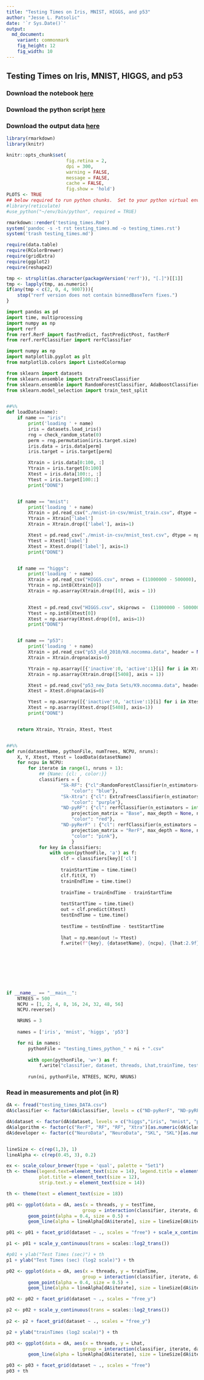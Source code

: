 ```yaml
---
title: "Testing Times on Iris, MNIST, HIGGS, and p53"
author: "Jesse L. Patsolic"
date: '`r Sys.Date()`'
output:
  md_document:
    variant: commonmark
    fig_height: 12
    fig_width: 10
---
```


## Testing Times on Iris, MNIST, HIGGS, and p53

### Download the notebook [here](https://raw.githubusercontent.com/neurodata/RerF/staging/docs/demos/comparison/testing_times.Rmd)
### Download the python script [here](https://raw.githubusercontent.com/neurodata/RerF/staging/docs/demos/comparison/testing_times.py)
### Download the output data [here](https://raw.githubusercontent.com/neurodata/RerF/staging/docs/demos/comparison/testing_times_DATA.csv)

```r
library(rmarkdown)
library(knitr)

knitr::opts_chunk$set(
					  fig.retina = 2,
					  dpi = 300,
					  warning = FALSE,
					  message = FALSE,
					  cache = FALSE,
					  fig.show = 'hold')
PLOTS <- TRUE
## below required to run python chunks.  Set to your python virtual env.
#library(reticulate)
#use_python("~/env/bin/python", required = TRUE)

rmarkdown::render('testing_times.Rmd')
system('pandoc -s -t rst testing_times.md -o testing_times.rst')
system('trash testing_times.md')
```


```r
require(data.table)
require(RColorBrewer)
require(gridExtra)
require(ggplot2)
require(reshape2)

tmp <- strsplit(as.character(packageVersion('rerf')), "[.]")[[1]]
tmp <- lapply(tmp, as.numeric)
if(any(tmp < c(2, 0, 4, 9007))){
	stop("rerf version does not contain binnedBaseTern fixes.")
}
```

```python
import pandas as pd
import time, multiprocessing
import numpy as np
import rerf
from rerf.RerF import fastPredict, fastPredictPost, fastRerF
from rerf.rerfClassifier import rerfClassifier

import numpy as np
import matplotlib.pyplot as plt
from matplotlib.colors import ListedColormap

from sklearn import datasets
from sklearn.ensemble import ExtraTreesClassifier
from sklearn.ensemble import RandomForestClassifier, AdaBoostClassifier
from sklearn.model_selection import train_test_split


##%%
def loadData(name):
    if name == "iris":
        print('loading ' + name)
        iris = datasets.load_iris()
        rng = check_random_state(0)
        perm = rng.permutation(iris.target.size)
        iris.data = iris.data[perm]
        iris.target = iris.target[perm]

        Xtrain = iris.data[0:100, :]
        Ytrain = iris.target[0:100]
        Xtest = iris.data[100::, :]
        Ytest = iris.target[100::]
        print("DONE")


    if name == "mnist":
        print('loading ' + name)
        Xtrain = pd.read_csv("./mnist-in-csv/mnist_train.csv", dtype = np.int8)
        Ytrain = Xtrain['label']
        Xtrain = Xtrain.drop(['label'], axis=1)

        Xtest = pd.read_csv("./mnist-in-csv/mnist_test.csv", dtype = np.int8)
        Ytest = Xtest['label']
        Xtest = Xtest.drop(['label'], axis=1)
        print("DONE")


    if name == "higgs":
        print('loading ' + name)
        Xtrain = pd.read_csv("HIGGS.csv", nrows = (11000000 - 500000), header = None)
        Ytrain = np.int8(Xtrain[0])
        Xtrain = np.asarray(Xtrain.drop([0], axis = 1))
        

        Xtest = pd.read_csv("HIGGS.csv", skiprows =  (11000000 - 500000), header = None)
        Ytest = np.int8(Xtest[0])
        Xtest = np.asarray(Xtest.drop([0], axis=1))
        print("DONE")


    if name == "p53":
        print('loading ' + name)
        Xtrain = pd.read_csv("p53_old_2010/K8.nocomma.data", header = None, na_values = "?")
        Xtrain = Xtrain.dropna(axis=0)

        Ytrain = np.asarray([{'inactive':0, 'active':1}[i] for i in Xtrain[5408]])
        Xtrain = np.asarray(Xtrain.drop([5408], axis = 1))

        Xtest = pd.read_csv("p53_new_Data Sets/K9.nocomma.data", header = None, na_values = "?")
        Xtest = Xtest.dropna(axis=0)

        Ytest = np.asarray([{'inactive':0, 'active':1}[i] for i in Xtest[5408]])
        Xtest = np.asarray(Xtest.drop([5408], axis=1))
        print("DONE")


    return Xtrain, Ytrain, Xtest, Ytest


##%%
def run(datasetName, pythonFile, numTrees, NCPU, nruns):
    X, Y, Xtest, Ytest = loadData(datasetName)
    for ncpu in NCPU:
        for iterate in range(1, nruns + 1):
            ## {Name: {cl: , color:}}
            classifiers = {
                    "Sk-RF": {"cl":RandomForestClassifier(n_estimators=int(numTrees), max_depth = None, n_jobs = int(ncpu)),
                        "color": "blue"},
                    "Sk-Xtra": {"cl": ExtraTreesClassifier(n_estimators = int(numTrees), max_depth = None, n_jobs = int(ncpu)),
                        "color": "purple"},
                    "ND-pyRF": {"cl": rerfClassifier(n_estimators = int(numTrees), 
                        projection_matrix = "Base", max_depth = None, n_jobs = int(ncpu)), 
                        "color": "red"},
                    "ND-pyRerF" : {"cl": rerfClassifier(n_estimators = int(numTrees), 
                        projection_matrix = "RerF", max_depth = None, n_jobs = int(ncpu)), 
                        "color": "pink"},
                        }
            for key in classifiers:
                with open(pythonFile, 'a') as f:
                    clf = classifiers[key]['cl']
            
                    trainStartTime = time.time()
                    clf.fit(X, Y)
                    trainEndTime = time.time()
                                                                                                               
                    trainTime = trainEndTime - trainStartTime
                                                                                                               
                    testStartTime = time.time()
                    out = clf.predict(Xtest)
                    testEndTime = time.time()
                                                                                                               
                    testTime = testEndTime - testStartTime
                                                                                                               
                    lhat = np.mean(out != Ytest)
                    f.write(f"{key}, {datasetName}, {ncpu}, {lhat:2.9f}, {trainTime:2.9f}, {testTime:2.9f}, {iterate}\n")
            

    
    
    



if __name__ == "__main__":
    NTREES = 500
    NCPU = [1, 2, 4, 8, 16, 24, 32, 48, 56]
    NCPU.reverse()

    NRUNS = 3
    
    names = ['iris', 'mnist', 'higgs', 'p53']

    for ni in names:
        pythonFile = "testing_times_python_" + ni + ".csv"
        
        with open(pythonFile, 'w+') as f:
            f.write("classifier, dataset, threads, Lhat,trainTime, testTime, iterate\n")
        
        run(ni, pythonFile, NTREES, NCPU, NRUNS)

```

### Read in measurements and plot (in R)

```r
dA <- fread("testing_times_DATA.csv")
dA$classifier <- factor(dA$classifier, levels = c("ND-pyRerF", "ND-pyRF", "Sk-Xtra", "Sk-RF"))

dA$dataset <- factor(dA$dataset, levels = c("higgs","iris", "mnist", "p53"))
dA$algorithm <- factor(c("RerF", "RF", "RF", "Xtra")[as.numeric(dA$classifier)])
dA$developer <- factor(c("NeuroData", "NeuroData", "SKL", "SKL")[as.numeric(dA$classifier)])


lineSize <- c(rep(1,3), 1)
lineAlpha <- c(rep(0.45, 3), 0.2)

ex <- scale_colour_brewer(type = 'qual', palette = "Set1") 
th <- theme(legend.text=element_text(size = 14), legend.title = element_text(size = 16),
			plot.title = element_text(size = 12),
			strip.text.y = element_text(size = 14))

th <- theme(text = element_text(size = 18))
```



```r
p01 <- ggplot(data = dA, aes(x = threads, y = testTime, 
							group = interaction(classifier, iterate, dataset), color = algorithm, linetype = developer)) +
		geom_point(alpha = 0.4, size = 0.5) + 
		geom_line(alpha = lineAlpha[dA$iterate], size = lineSize[dA$iterate]) + ex 

p01 <- p01 + facet_grid(dataset ~ ., scales = "free") + scale_x_continuous(trans = scales::log2_trans()) 

p1 <- p01 + scale_y_continuous(trans = scales::log2_trans())

#p01 + ylab("Test Times (sec)") + th
p1 + ylab("Test Times (sec) (log2 scale)") + th
```


```r
p02 <- ggplot(data = dA, aes(x = threads, y = trainTime, 
							group = interaction(classifier, iterate, dataset), color = algorithm, linetype = developer)) +
		geom_point(alpha = 0.4, size = 0.5) + 
		geom_line(alpha = lineAlpha[dA$iterate], size = lineSize[dA$iterate]) + ex 

p02 <- p02 + facet_grid(dataset ~ ., scales = "free_y")

p2 <- p02 + scale_y_continuous(trans = scales::log2_trans())
	
p2 <- p2 + facet_grid(dataset ~ ., scales = "free_y")

p2 + ylab("trainTimes (log2 scale)") + th
```


```r
p03 <- ggplot(data = dA, aes(x = threads, y = Lhat, 
							group = interaction(classifier, iterate, dataset), color = algorithm, linetype = developer)) +
		geom_line(alpha = lineAlpha[dA$iterate], size = lineSize[dA$iterate]) + ex 

p03 <- p03 + facet_grid(dataset ~ ., scales = "free")
p03 + th
```


